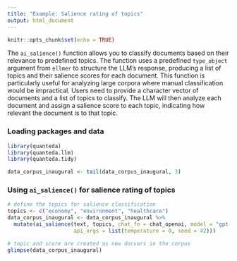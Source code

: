 ```yaml
---
title: "Example: Salience rating of topics"
output: html_document
---
```


```r
knitr::opts_chunk$set(echo = TRUE)
```

The `ai_salience()` function allows you to classify documents based on their relevance to predefined topics. The function uses a predefined `type_object` argument from `ellmer` to structure the LLM's response, producing a list of topics and their salience scores for each document. This function is particularly useful for analyzing large corpora where manual classification would be impractical. Users need to provide a character vector of documents and a list of topics to classify. The LLM will then analyze each document and assign a salience score to each topic, indicating how relevant the document is to that topic.

### Loading packages and data

```r
library(quanteda)
library(quanteda.llm)
library(quanteda.tidy)

data_corpus_inaugural <- tail(data_corpus_inaugural, 3)
```

### Using `ai_salience()` for salience rating of topics

```r
# define the topics for salience classification
topics <- c("economy", "environment", "healthcare")
data_corpus_inaugural <- data_corpus_inaugural %>%
  mutate(ai_salience(text, topics, chat_fn = chat_openai, model = "gpt-4o",
                     api_args = list(temperature = 0, seed = 42)))

# topic and score are created as new docvars in the corpus
glimpse(data_corpus_inaugural)
```
